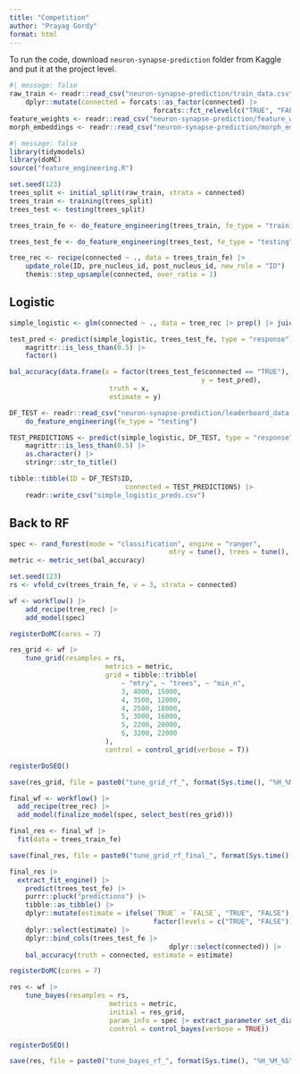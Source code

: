 ```yaml
---
title: "Competition"
author: "Prayag Gordy"
format: html
---
```


To run the code, download `neuron-synapse-prediction` folder from Kaggle and put it at the project level.

```r
#| message: false
raw_train <- readr::read_csv("neuron-synapse-prediction/train_data.csv") |>
	dplyr::mutate(connected = forcats::as_factor(connected) |>
									forcats::fct_relevel(c("TRUE", "FALSE")))
feature_weights <- readr::read_csv("neuron-synapse-prediction/feature_weights.csv")
morph_embeddings <- readr::read_csv("neuron-synapse-prediction/morph_embeddings.csv")
```

```r
#| message: false
library(tidymodels)
library(doMC)
source("feature_engineering.R")
```

```r
set.seed(123)
trees_split <- initial_split(raw_train, strata = connected)
trees_train <- training(trees_split)
trees_test <- testing(trees_split)
```

```r
trees_train_fe <- do_feature_engineering(trees_train, fe_type = "training")
```

```r
trees_test_fe <- do_feature_engineering(trees_test, fe_type = "testing")
```

```r
tree_rec <- recipe(connected ~ ., data = trees_train_fe) |>
	update_role(ID, pre_nucleus_id, post_nucleus_id, new_role = "ID") |>
	themis::step_upsample(connected, over_ratio = 1)
```

## Logistic

```r
simple_logistic <- glm(connected ~ ., data = tree_rec |> prep() |> juice(), family = "binomial")
```

```r
test_pred <- predict(simple_logistic, trees_test_fe, type = "response") |>
	magrittr::is_less_than(0.5) |>
	factor()
```

```r
bal_accuracy(data.frame(x = factor(trees_test_fe$connected == "TRUE"),
												y = test_pred),
						 truth = x,
						 estimate = y)
```

```r
DF_TEST <- readr::read_csv("neuron-synapse-prediction/leaderboard_data.csv") |>
	do_feature_engineering(fe_type = "testing")
```

```r
TEST_PREDICTIONS <- predict(simple_logistic, DF_TEST, type = "response") |>
	magrittr::is_less_than(0.5) |>
	as.character() |>
	stringr::str_to_title()
```

```r
tibble::tibble(ID = DF_TEST$ID,
							 connected = TEST_PREDICTIONS) |>
	readr::write_csv("simple_logistic_preds.csv")
```

## Back to RF

```r
spec <- rand_forest(mode = "classification", engine = "ranger",
										mtry = tune(), trees = tune(), min_n = tune())
metric <- metric_set(bal_accuracy)
```

```r
set.seed(123)
rs <- vfold_cv(trees_train_fe, v = 3, strata = connected)
```

```r
wf <- workflow() |>
	add_recipe(tree_rec) |>
	add_model(spec)
```

```r
registerDoMC(cores = 7)

res_grid <- wf |> 
	tune_grid(resamples = rs, 
						metrics = metric,
						grid = tibble::tribble(
							~ "mtry", ~ "trees", ~ "min_n",
							3, 4000, 15000,
							4, 3500, 12000,
							4, 2500, 18000,
							5, 3000, 16000,
							5, 2200, 20000,
							6, 3200, 22000
						),
						control = control_grid(verbose = T))

registerDoSEQ()

save(res_grid, file = paste0("tune_grid_rf_", format(Sys.time(), "%H_%M_%S"), ".Rds"))
```

```r
final_wf <- workflow() |>
  add_recipe(tree_rec) |>
  add_model(finalize_model(spec, select_best(res_grid)))

final_res <- final_wf |>
  fit(data = trees_train_fe)

save(final_res, file = paste0("tune_grid_rf_final_", format(Sys.time(), "%H_%M_%S"), ".Rds"))
```

```r
final_res |>
  extract_fit_engine() |>
	predict(trees_test_fe) |>
	purrr::pluck("predictions") |>
	tibble::as_tibble() |>
	dplyr::mutate(estimate = ifelse(`TRUE` > `FALSE`, "TRUE", "FALSE") |> 
									factor(levels = c("TRUE", "FALSE"))) |> 
	dplyr::select(estimate) |> 
	dplyr::bind_cols(trees_test_fe |> 
									 	dplyr::select(connected)) |>
	bal_accuracy(truth = connected, estimate = estimate)
```



```r
registerDoMC(cores = 7)

res <- wf |> 
	tune_bayes(resamples = rs, 
						 metrics = metric,
						 initial = res_grid,
						 param_info = spec |> extract_parameter_set_dials() |> finalize(trees_train_fe),
						 control = control_bayes(verbose = TRUE))

registerDoSEQ()

save(res, file = paste0("tune_bayes_rf_", format(Sys.time(), "%H_%M_%S"), ".Rds"))
```


